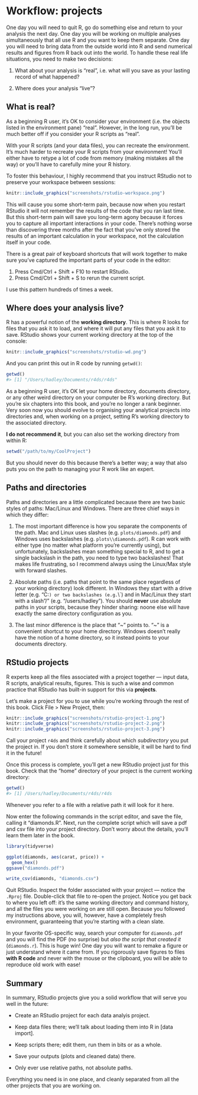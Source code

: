 # Workflow: projects

One day you will need to quit R, go do something else and return to your analysis the next day. One day you will be working on multiple analyses simultaneously that all use R and you want to keep them separate. One day you will need to bring data from the outside world into R and send numerical results and figures from R back out into the world. To handle these real life situations, you need to make two decisions:

1.  What about your analysis is "real", i.e. what will you save as your 
    lasting record of what happened?

1.  Where does your analysis "live"?

## What is real?

As a beginning R user, it's OK to consider your environment (i.e. the objects listed in the environment pane) "real". However, in the long run, you'll be much better off if you consider your R scripts as "real". 

With your R scripts (and your data files), you can recreate the environment. It's much harder to recreate your R scripts from your environment! You'll either have to retype a lot of code from memory (making mistakes all the way) or you'll have to carefully mine your R history.

To foster this behaviour, I highly recommend that you instruct RStudio not to preserve your workspace between sessions:

```r
knitr::include_graphics("screenshots/rstudio-workspace.png")
```

This will cause you some short-term pain, because now when you restart RStudio it will not remember the results of the code that you ran last time. But this short-term pain will save you long-term agony because it forces you to capture all important interactions in your code. There's nothing worse than discovering three months after the fact that you've only stored the results of an important calculation in your workspace, not the calculation itself in your code. 

There is a great pair of keyboard shortcuts that will work together to make sure you've captured the important parts of your code in the editor:

1. Press Cmd/Ctrl + Shift + F10 to restart RStudio.
2. Press Cmd/Ctrl + Shift + S to rerun the current script.

I use this pattern hundreds of times a week.

## Where does your analysis live?

R has a powerful notion of the __working directory__. This is where R looks for files that you ask it to load, and where it will put any files that you ask it to save. RStudio shows your current working directory at the top of the console:

```r
knitr::include_graphics("screenshots/rstudio-wd.png")
```

And you can print this out in R code by running `getwd()`:

```r
getwd()
#> [1] "/Users/hadley/Documents/r4ds/r4ds"
```

As a beginning R user, it's OK let your home directory, documents directory, or any other weird directory on your computer be R's working directory. But you're six chapters into this book, and you're no longer a rank beginner. Very soon now you should evolve to organising your analytical projects into directories and, when working on a project, setting R's working directory to the associated directory.

__I do not recommend it__, but you can also set the working directory from within R:

```r
setwd("/path/to/my/CoolProject")
```

But you should never do this because there's a better way; a way that also puts you on the path to managing your R work like an expert.

## Paths and directories

Paths and directories are a little complicated because there are two basic styles of paths: Mac/Linux and Windows. There are three chief ways in which they differ:

1.  The most important difference is how you separate the components of the
    path. Mac and Linux uses slashes (e.g. `plots/diamonds.pdf`) and Windows
    uses backslashes (e.g. `plots\\diamonds.pdf`). R can work with either type
    (no matter what platform you're currently using), but unfortunately, 
    backslashes mean something special to R, and to get a single backslash 
    in the path, you need to type two backslashes! That makes life frustrating, 
    so I recommend always using the Linux/Max style with forward slashes.

1.  Absolute paths (i.e. paths that point to the same place regardless of 
    your working directory) look different. In Windows they start with a drive
    letter (e.g. "C:`) or two backslashes (e.g. `\\\servername`) and in
    Mac/Linux they start with a slash "/" (e.g. "/users/hadley"). You should
    __never__ use absolute paths in your scripts, because they hinder sharing: 
    noone else will have exactly the same directory configuration as you.

1.  The last minor difference is the place that "~" points to. "~" is a
    convenient shortcut to your home directory. Windows doesn't really have 
    the notion of a home directory, so it instead points to your documents
    directory.

## RStudio projects

R experts keep all the files associated with a project together --- input data, R scripts, analytical results, figures. This is such a wise and common practice that RStudio has built-in support for this via __projects__.

Let's make a project for you to use while you're working through the rest of this book. Click File > New Project, then:

```r
knitr::include_graphics("screenshots/rstudio-project-1.png")
knitr::include_graphics("screenshots/rstudio-project-2.png")
knitr::include_graphics("screenshots/rstudio-project-3.png")
```

Call your project `r4ds` and think carefully about which _subdirectory_ you put the project in. If you don't store it somewhere sensible, it will be hard to find it in the future!

Once this process is complete, you'll get a new RStudio project just for this book. Check that the "home" directory of your project is the current working directory:

```r
getwd()
#> [1] /Users/hadley/Documents/r4ds/r4ds
```

Whenever you refer to a file with a relative path it will look for it here. 

Now enter the following commands in the script editor, and save the file, calling it "diamonds.R". Next, run the complete script which will save a pdf and csv file into your project directory. Don't worry about the details, you'll learn them later in the book.

```r
library(tidyverse)

ggplot(diamonds, aes(carat, price)) + 
  geom_hex()
ggsave("diamonds.pdf")

write_csv(diamonds, "diamonds.csv")
```

Quit RStudio. Inspect the folder associated with your project --- notice the `.Rproj` file. Double-click that file to re-open the project. Notice you get back to where you left off: it's the same working directory and command history, and all the files you were working on are still open. Because you followed my instructions above, you will, however, have a completely fresh environment, guaranteeing that you're starting with a clean slate.

In your favorite OS-specific way, search your computer for `diamonds.pdf` and you will find the PDF (no surprise) but _also the script that created it_ (`diamonds.r`). This is huge win! One day you will want to remake a figure or just understand where it came from. If you rigorously save figures to files __with R code__ and never with the mouse or the clipboard, you will be able to reproduce old work with ease!

## Summary

In summary, RStudio projects give you a solid workflow that will serve you well in the future:

* Create an RStudio project for each data analyis project. 

* Keep data files there; we'll talk about loading them into R in 
  [data import].

* Keep scripts there; edit them, run them in bits or as a whole.

* Save your outputs (plots and cleaned data) there.

* Only ever use relative paths, not absolute paths.

Everything you need is in one place, and cleanly separated from all the other projects that you are working on.
